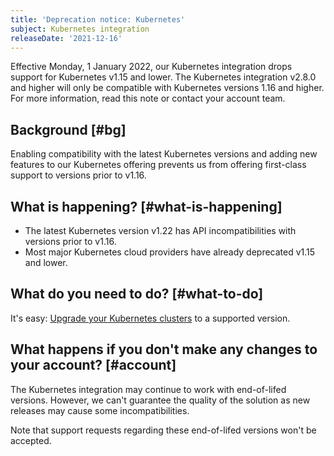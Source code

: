 ```yaml
---
title: 'Deprecation notice: Kubernetes'
subject: Kubernetes integration
releaseDate: '2021-12-16'
---
```


Effective Monday, 1 January 2022, our Kubernetes integration drops support for Kubernetes v1.15 and lower. The Kubernetes integration v2.8.0 and higher will only be compatible with Kubernetes versions 1.16 and higher. For more information, read this note or contact your account team.

## Background [#bg]

Enabling compatibility with the latest Kubernetes versions and adding new features to our Kubernetes offering prevents us from offering first-class support to versions prior to v1.16.

## What is happening? [#what-is-happening]

* The latest Kubernetes version v1.22 has API incompatibilities with versions prior to v1.16.
* Most major Kubernetes cloud providers have already deprecated v1.15 and lower.

## What do you need to do? [#what-to-do]

It's easy: [Upgrade your Kubernetes clusters](/docs/integrations/kubernetes-integration/installation/kubernetes-installation-configuration#update) to a supported version.

## What happens if you don't make any changes to your account? [#account]

The Kubernetes integration may continue to work with end-of-lifed versions. However, we can't guarantee the quality of the solution as new releases may cause some incompatibilities. 

Note that support requests regarding these end-of-lifed versions won't be accepted.
